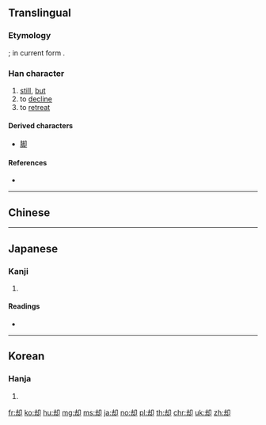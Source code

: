 {{character info/new}}
{{also|卻}}
==Translingual==

===Etymology===
{{Han etym}}
{{Han simp|卻|f=谷|t=去}}; in current form {{Han compound|去|卩}}.

===Han character===
{{Han char|rn=26|rad=卩|as=05|sn=7|four=|canj=GISL|ids=⿰去卩}}

# [[still]], [[but]]
# to [[decline]]
# to [[retreat]]

====Derived characters====
* [[脚]]

====References====
* {{Han ref|kx=0159.190|dkj=02856|dj=0364.080|hdz=10313.020|uh=5374|ud=21364}}

----

==Chinese==
{{zh-see|卻}}

----

==Japanese==

===Kanji===
{{ja-kanji|grade=c|rs=卩05}}

# {{defn|lang=ja|sort=卩05}}

====Readings====
* {{ja-readings|goon=[[かく]] (kaku) {{non-joyo-reading}}|kanon=[[きゃく]] (kyaku)|kun=[[しりぞく]] (shirizoku), [[しりぞける]] (shirizokeru), [[かえって]] (kaette)}}

----

==Korean==

===Hanja===
{{ko-hanja|hangeul=각|rv=gak|mr=kak}}

# {{defn|lang=ko|sort=卩05}}

[[fr:却]]
[[ko:却]]
[[hu:却]]
[[mg:却]]
[[ms:却]]
[[ja:却]]
[[no:却]]
[[pl:却]]
[[th:却]]
[[chr:却]]
[[uk:却]]
[[zh:却]]